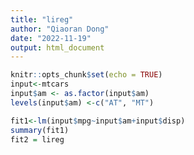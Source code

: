 ```yaml
---
title: "lireg"
author: "Qiaoran Dong"
date: "2022-11-19"
output: html_document
---
```


```r
knitr::opts_chunk$set(echo = TRUE)
input<-mtcars
input$am <- as.factor(input$am)
levels(input$am) <-c("AT", "MT")
```

```r
fit1<-lm(input$mpg~input$am+input$disp)
summary(fit1)
fit2 = lireg
```
